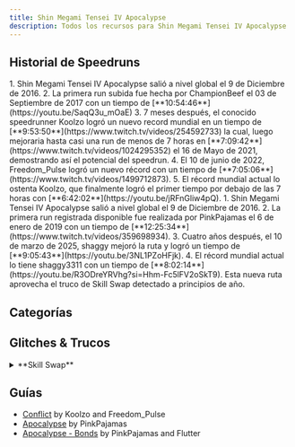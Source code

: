 ```yaml
---
title: Shin Megami Tensei IV Apocalypse
description: Todos los recursos para Shin Megami Tensei IV Apocalypse
---
```



<DocsHero 
    content="Shin Megami Tensei IV: Apocalypse continuación de Shin megami tensei IV."
    srcUrl={cover}
    alt="Shin Megami Tensei IV: Apocalypse  Cover"
/>

<LinkCard title="Leaderboards" href="https://www.speedrun.com/shin_megami_tensei_iv_apocalypse" description="Ver mas runs en Speedrun.com"/>

## Historial de Speedruns
<Tabs>
    <TabItem label="Conflict">
            <Steps>
            1. Shin Megami Tensei IV Apocalypse salió a nivel global el 9 de Diciembre de 2016.
            2. La primera run subida fue hecha por ChampionBeef el 03 de Septiembre de 2017 con un tiempo de [**10:54:46**](https://youtu.be/SaqQ3u_mOaE)
            3. 7 meses después, el conocido speedrunner Koolzo logró un nuevo record mundial en un tiempo de [**9:53:50**](https://www.twitch.tv/videos/254592733) la cual, luego mejoraria hasta casi una run de menos de 7 horas en [**7:09:42**](https://www.twitch.tv/videos/1024295352) el 16 de Mayo de 2021, demostrando así el potencial del speedrun.
             4. El 10 de junio de 2022, Freedom_Pulse logró un nuevo récord con un tiempo de [**7:05:06**](https://www.twitch.tv/videos/1499712873). 
        5. El récord mundial actual lo ostenta Koolzo, que finalmente logró el primer tiempo por debajo de las 7 horas con [**6:42:02**](https://youtu.be/jRFnGliw4pQ).
        </Steps>
        </TabItem>
        <TabItem label="Apocalypse">
            <Steps>
            1. Shin Megami Tensei IV Apocalypse salió a nivel global el 9 de Diciembre de 2016.
            2. La primera run registrada disponible fue realizada por PinkPajamas el 6 de enero de 2019 con un tiempo de [**12:25:34**](https://www.twitch.tv/videos/359698934).
            3. Cuatro años después, el 10 de marzo de 2025, shaggy mejoró la ruta y logró un tiempo de [**9:05:43**](https://youtu.be/3NL1PZoHFjk).
            4. El récord mundial actual lo tiene shaggy3311 con un tiempo de [**8:02:14**](https://youtu.be/R3ODreYRVhg?si=Hhm-Fc5lFV2oSkT9). Esta nueva ruta aprovecha el truco de Skill Swap detectado a principios de año.
            </Steps>
    </TabItem>
</Tabs>

## Categorías
<CardGrid>
        <Card title="Conflict"></Card>
        <Card title="Apocalypse"></Card>
</CardGrid>

## Glitches & Trucos

<details>
<summary>**Skill Swap**</summary>
El fallo solo es posible con el MC, Nanashi. Abre la pantalla de estado del grupo en un demonio adyacente a MC y pulsa R para activar sus habilidades. Pulsa rápidamente izquierda/derecha en el pad direccional e Y en breves sucesiones; las habilidades del demonio deberían aparecer en MC. Confirma que MC tiene todas las habilidades de ese demonio, incluso si no tiene suficientes ranuras. Las habilidades ocultas se pueden usar aunque sean visibles, ya que siguen activas, pero solo aparecen en combate y no se pueden mejorar sus potenciales con susurros, así que es mejor colocar habilidades pasivas en las últimas ranuras.

Las habilidades posiblemente intercambiadas incluyen habilidades pasivas que MC normalmente no puede obtener. Se ha descubierto que algunas no funcionan (habilidades que aumentan la XP), pero todos los Pleromas parecen hacerlo. Además, cuando Nanashi copia una habilidad que no tiene potencial negativo, la obtiene, pero con un potencial menos. Si la habilidad tiene un potencial negativo, la afinidad se muestra erróneamente como +9, a pesar de ser +0 y no es mejorable.

Si Nanashi copia habilidades que normalmente no puede obtener, como *Tara de Combate* o *Tos*, las mantendrá en +0 y no podrá aumentar su potencial.
</details>

## Guías
- [Conflict](https://docs.google.com/document/d/1JNsvUBYJtusZL-dHeoJwhoC5D8T40okv7BXMrOQLVu8/edit?usp=sharing) by Koolzo and Freedom_Pulse
- [Apocalypse](https://docs.google.com/document/d/16WK4UA59cV94tNJj3QJHqvyv5BSQqcbzhUd38CBCqsQ/edit?usp=sharing) by PinkPajamas
- [Apocalypse - Bonds](https://docs.google.com/document/d/1cjlJ5P5uAnwvaWMdTHBD4hNVtdX93mm2H5OHZVFGavg/edit?usp=sharing) by PinkPajamas and Flutter